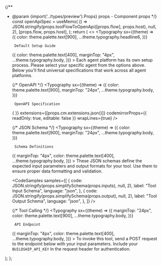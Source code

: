 
{/**
 * @param {import('../types/preview').Props} props - Component props
 */}
  const openApiSpec = useMemo(
    () => JSON.stringify(props.toolFlowToOpenApi([props.flow], props.host), null, 2),
    [props.flow, props.host],
  );
  return (
    <>
      <Typography
        sx={(theme) => ({
          color: theme.palette.text[900],
          ...theme.typography.headline6,
        })}
      >
        Default Setup Guide
      </Typography>
      <Typography
        sx={(theme) => ({
          color: theme.palette.text[400],
          marginTop: "4px",
          ...theme.typography.body,
        })}
      >
        Each agent platform has its own setup process. Please select your specific agent from the
        options above. Below you'll find universal specifications that work across all agent
        platforms.
      </Typography>

      {/* OpenAPI */}
      <Typography
        sx={(theme) => ({
          color: theme.palette.text[900],
          marginTop: "24px",
          ...theme.typography.body,
        })}
      >
        OpenAPI Specification
      </Typography>
      <Box sx={{ position: "relative" }}>
        <Box sx={{ marginTop: "4px", maxHeight: "600px", overflow: "auto" }}>
          <CodeMirror
            value={openApiSpec}
            onChange={() => { }}
            extensions={[props.cm.extensions.json()]}
            codemirrorProps={{ readOnly: true, editable: false }}
            wrapLines={true}
          />
        </Box>
        <CopyButton content={openApiSpec} sx={{ position: "absolute", right: 16, top: 8 }} />
      </Box>

      {/* JSON Schema */}
      <Typography
        sx={(theme) => ({
          color: theme.palette.text[900],
          marginTop: "24px",
          ...theme.typography.body,
        })}
      >
        Schema Definitions
      </Typography>
      <Typography
        sx={(theme) => ({
          marginTop: "4px",
          color: theme.palette.text[400],
          ...theme.typography.body,
        })}
      >
        These JSON schemas define the expected input parameters and output formats for your tool.
        Use them to ensure proper data formatting and validation.
      </Typography>

      <CodeSamples
        samples={[
          {
            code: JSON.stringify(props.simplifySchema(props.inputs), null, 2),
            label: "Tool Input Schema",
            language: "json",
          },
          {
            code: JSON.stringify(props.simplifySchema(props.output), null, 2),
            label: "Tool Output Schema",
            language: "json",
          },
        ]}
      />

      {/* Tool Calling */}
      <Typography
        sx={(theme) => ({
          marginTop: "24px",
          color: theme.palette.text[900],
          ...theme.typography.body,
        })}
      >
        API Endpoint
      </Typography>
      <Typography
        sx={(theme) => ({
          marginTop: "4px",
          color: theme.palette.text[400],
          ...theme.typography.body,
        })}
      >
        To invoke this tool, send a POST request to the endpoint below with your input parameters.
        Include your <code>BUILDSHIP_API_KEY</code> in the request header for authentication.
      </Typography>
      <ClipboardTextArea
        content={`${props.host}/executeWorkflow/${props.flowId}/${props.trigger.id}`}
        label=""
        description=""
      />
    </>
  );
};
